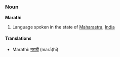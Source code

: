 ===Noun===
'''Marathi'''

# Language spoken in the state of [[Maharastra]], [[India]]

====Translations====
*Marathi: [[मराठी]] (marāṭhī)
